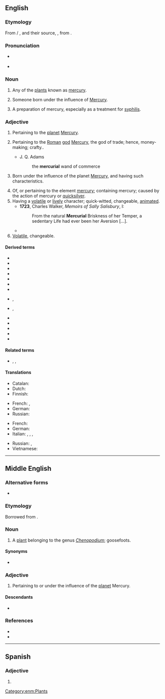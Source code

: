 ==English==

===Etymology===
From {{etyl|xno|en}} / {{etyl|fro|en}} {{m|fro|mercurial}}, and their source, {{etyl|la|en}} {{m|la|mercurialis}}, from {{m|la|Mercurius||Mercury}}.

===Pronunciation===
* {{a|UK}} {{IPA|/məːˈkjʊəɹɪəl/|lang=en}}
* {{a|US}} {{IPA|/mɝˈkjʊɹi.əl/|/mɝˈkjɔɹi.əl/|lang=en}}

===Noun===
{{en-noun}}

# {{lb|en|obsolete}} Any of the [[plant]]s known as [[mercury]]. {{defdate|13th-17th c.}}
# {{lb|en|astrology}} Someone born under the influence of [[Mercury]]. {{defdate|from 16th c.}}
# {{lb|en|now|_|historical}} A preparation of mercury, especially as a treatment for [[syphilis]]. {{defdate|from 17th c.}}

===Adjective===
{{en-adj}}

# {{lb|en|often capitalized, see '''''[[Mercurial]]'''''}} Pertaining to the [[planet]] [[Mercury]]. {{defdate|from 14th c.}}
# {{lb|en|often capitalized, see '''''[[Mercurial]]'''''}} Pertaining to the [[Roman]] [[god]] [[Mercury]], the god of trade; hence, money-making; crafty.. {{defdate|from 15th c.}}
#* J. Q. Adams
#*: the '''mercurial''' wand of commerce
# {{lb|en|astrology}} Born under the influence of the planet [[Mercury]], and having such characteristics. {{defdate|from 16th c.}}
# Of, or pertaining to the element [[mercury]]; containing mercury; caused by the action of mercury or [[quicksilver]]. {{defdate|from 16th c.}}
# Having a [[volatile]] or [[lively]] character; quick-witted, changeable, [[animated]]. {{defdate|from 17th c.}}
#* '''1723''', Charles Walker, ''Memoirs of Sally Salisbury'', I:
#*: From the natural '''Mercurial''' Briskness of her Temper, a sedentary Life had ever been her Aversion [...].
#* {{quote-journal|date=October 22, 2016
|author=Rami G Khouri
|title=Lebanese oligarchy preserves its interests once again
|work=Aljazeera
|url=http://www.aljazeera.com/indepth/opinion/2016/10/lebanese-oligarchy-preserves-interests-161021075017806.html
|page=
|passage=Lebanon has shown once again that it is a land of dazzling deals and '''mercurial''' personalities, including in the realm of the national presidency itself.
}}
# [[volatile|Volatile]], changeable.
#: {{ux|en|his '''mercurial''' temperament}}

====Derived terms====
{{top2}}
* {{l|en|mercurial eczema}}
* {{l|en|mercurial glossitis}}
* {{l|en|mercurial ointment}}
* {{l|en|mercurial phosphorus}}
* {{l|en|mercurial pneumatic trough}}
* {{l|en|mercurial rash}}
* {{l|en|mercurial trough}}
{{mid2}}
* {{l|en|mercurialisation}}, {{l|en|mercurialization}}
* {{l|en|mercurialise}}, {{l|en|mercurialize}}
* {{l|en|mercurialism}}
* {{l|en|mercurialist}}
* {{l|en|mercuriality}}
* {{l|en|mercurially}}
* {{l|en|organomercurial}}
{{bottom}}

====Related terms====
* {{l|en|mercuric}}, {{l|en|mercury}}, {{l|en|Mercury}}

====Translations====
{{trans-top|containing the element mercury}}
* Catalan: {{t+|ca|mercurial}}
* Dutch: {{t|nl|kwikhoudend}}
* Finnish: {{t|fi|elohopeapitoinen}}
{{trans-mid}}
* French: {{t+|fr|mercuriel|m}}, {{t+|fr|mercurielle|f}}
* German: {{t+|de|quecksilberhaltig}}
* Russian: {{t+|ru|рту́тный|m}}
{{trans-bottom}}

{{trans-top|lively, quick-witted}}
* French: {{t+|fr|lunatique}}
* German: {{t+|de|sprunghaft}}
* Italian: {{t+|it|mutevole}}, {{t+|it|lunatico|m}}, {{t+|it|incostante}}, {{t+|it|volubile}}
{{trans-mid}}
* Russian: {{t+|ru|сообрази́тельный|m}}, {{t+|ru|нахо́дчивый|m}}
* Vietnamese: {{t+|vi|lanh lợi}}
{{trans-bottom}}

----

==Middle English==

===Alternative forms===
* {{sense|noun}} {{alter|enm|mercuriale}}

===Etymology===
Borrowed from {{bor|enm|la|Mercuriālis||pertaining to [[Mercury]]}}.

===Noun===
{{enm-noun|-}}

# {{lb|enm|botany}} A [[plant]] belonging to the genus ''[[Chenopodium]]''; goosefoots.

====Synonyms====
* {{l|enm|mercurie}}

===Adjective===
{{enm-adj}}

# {{lb|enm|astronomy|astrology|often capitalized, see [[Mercurial]]}} Pertaining to or under the influence of the [[planet]] Mercury.

====Descendants====
* {{l|en|mercurial}}

===References===
* {{R:MED Online|entry= mercurial (n.) |id=MED27416 |accessdate=14 June 2018}}
* {{R:MED Online|entry= Mercurial (adj.) |id=MED27417 |accessdate=14 June 2018}}

[[Category:enm:Plants]]

----

==Spanish==

===Adjective===
{{es-adj|pl=mercuriales}}

# {{l|en|mercurial}}